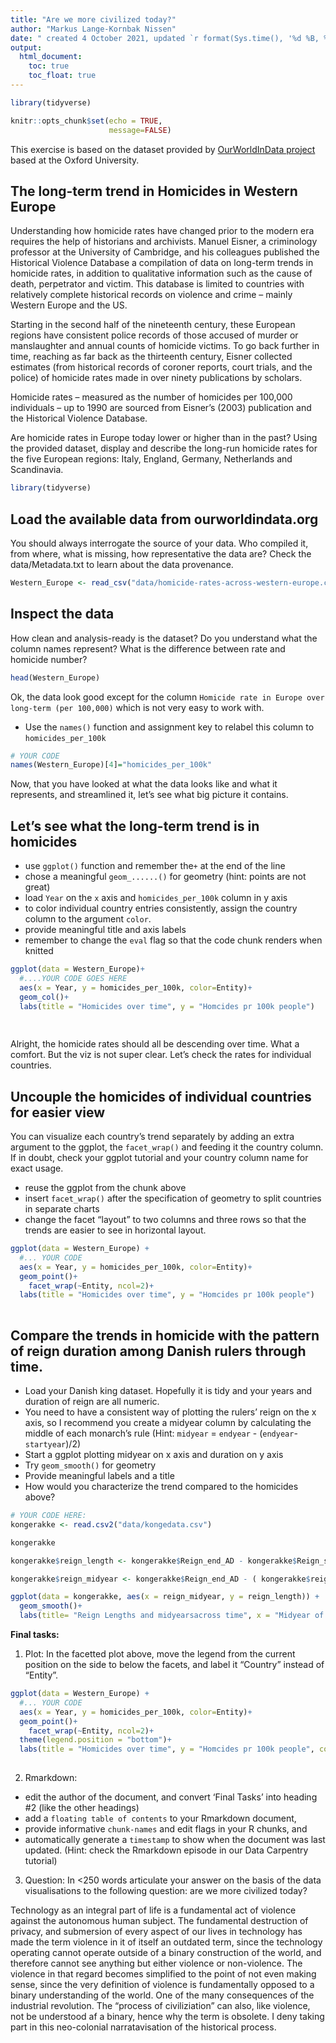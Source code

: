 ```yaml
---
title: "Are we more civilized today?"
author: "Markus Lange-Kornbak Nissen"
date: " created 4 October 2021, updated `r format(Sys.time(), '%d %B, %Y')`"
output: 
  html_document:
    toc: true
    toc_float: true
---
```

```r
library(tidyverse)
```

```r
knitr::opts_chunk$set(echo = TRUE,
                      message=FALSE)
```
This exercise is based on the dataset provided by [OurWorldInData project](https://ourworldindata.org/homicides) based at the Oxford University.

## The long-term trend in Homicides in Western Europe

Understanding how homicide rates have changed prior to the modern era requires the help of historians and archivists. Manuel Eisner, a criminology professor at the University of Cambridge, and his colleagues published the Historical Violence Database \href{https://cjrc.osu.edu/research/interdisciplinary/hvd}: a compilation of data on long-term trends in homicide rates, in addition to qualitative information such as the cause of death, perpetrator and victim. This database is limited to countries with relatively complete historical records on violence and crime – mainly Western Europe and the US.

Starting in the second half of the nineteenth century, these European regions have consistent police records of those accused of murder or manslaughter and annual counts of homicide victims. To go back further in time, reaching as far back as the thirteenth century, Eisner collected estimates (from historical records of coroner reports, court trials, and the police) of homicide rates made in over ninety publications by scholars.

Homicide rates – measured as the number of homicides per 100,000 individuals – up to 1990 are sourced from Eisner’s (2003) publication and the Historical Violence Database. 

Are homicide rates in Europe today lower or higher than in the past? Using the provided dataset, display and describe the long-run homicide rates for the five European regions: Italy, England, Germany, Netherlands and Scandinavia.

```r
library(tidyverse)
```

## Load the available data from ourworldindata.org

You should always interrogate the source of your data. Who compiled it, from where, what is missing, how representative the data are? Check the data/Metadata.txt to learn about the data provenance.

```r
Western_Europe <- read_csv("data/homicide-rates-across-western-europe.csv")
```

## Inspect the data

How clean and analysis-ready is the dataset? Do you understand what the column names represent? What is the difference between rate and homicide number?

```r
head(Western_Europe)
```

Ok, the data look good except for the column `Homicide rate in Europe over long-term (per 100,000)` which is not very easy to work with.

- Use the `names()` function and assignment key to relabel this column to `homicides_per_100k` 

```r
# YOUR CODE
names(Western_Europe)[4]="homicides_per_100k"

```

Now, that you have looked at what the data looks like and what it represents, and streamlined it, let's see what big picture it contains.

## Let's see what the long-term trend is in homicides

- use `ggplot()` function and remember the`+` at the end of the line
- chose a meaningful `geom_......()`  for geometry (hint: points are not great)
- load `Year` on the `x` axis and `homicides_per_100k` column in y axis
- to color individual country entries consistently, assign the country column to the argument `color`.
- provide meaningful title and axis labels
- remember to change the `eval` flag so that the code chunk renders when knitted 

```r
ggplot(data = Western_Europe)+ 
  #....YOUR CODE GOES HERE
  aes(x = Year, y = homicides_per_100k, color=Entity)+
  geom_col()+
  labs(title = "Homicides over time", y = "Homcides pr 100k people")
  
  
```
Alright, the homicide rates should all be descending over time. What a comfort. But the viz is not super clear. Let's check the rates for individual countries.

## Uncouple the homicides of individual countries for easier view

You can visualize each country's trend separately by adding an extra argument to the ggplot, the `facet_wrap()` and feeding it the country column. If in doubt, check your ggplot tutorial and your country column name for exact usage.

- reuse the ggplot from the chunk above
- insert `facet_wrap()` after the specification of geometry to split countries in separate charts
- change the facet "layout" to two columns and three rows so that the trends are easier to see in horizontal layout. 


```r
ggplot(data = Western_Europe) + 
  #... YOUR CODE
  aes(x = Year, y = homicides_per_100k, color=Entity)+
  geom_point()+
    facet_wrap(~Entity, ncol=2)+
  labs(title = "Homicides over time", y = "Homcides pr 100k people")
  
```

## Compare the trends in homicide with the pattern of reign duration among Danish rulers through time.

- Load your Danish king dataset. Hopefully it is tidy and your years and duration of reign are all numeric.
- You need to have a consistent way of plotting the rulers' reign on the x axis, so I recommend you create a midyear column by calculating the middle of each monarch's rule (Hint: `midyear` = `endyear` - (`endyear`-`startyear`)/2)
- Start a ggplot plotting midyear on x axis and duration on y axis
- Try `geom_smooth()` for geometry 
- Provide meaningful labels and a title
- How would you characterize the trend compared to the homicides above?

```r
# YOUR CODE HERE:
kongerakke <- read.csv2("data/kongedata.csv")

kongerakke

kongerakke$reign_length <- kongerakke$Reign_end_AD - kongerakke$Reign_start_AD

kongerakke$reign_midyear <- kongerakke$Reign_end_AD - ( kongerakke$reign_length / 2 )

ggplot(data = kongerakke, aes(x = reign_midyear, y = reign_length)) + 
  geom_smooth()+
  labs(title= "Reign Lengths and midyearsacross time", x = "Midyear of reign", y = "Length of Reign")

```

**Final tasks:**

1) Plot: In the facetted plot above, move the legend from the current position on the side to below the facets, and label it "Country" instead of "Entity".

```r
ggplot(data = Western_Europe) + 
  #... YOUR CODE
  aes(x = Year, y = homicides_per_100k, color=Entity)+
  geom_point()+
    facet_wrap(~Entity, ncol=2)+
  theme(legend.position = "bottom")+
  labs(title = "Homicides over time", y = "Homcides pr 100k people", colour = "Country")
  
```

2) Rmarkdown: 
  - edit the author of the document, and convert 'Final Tasks' into heading #2 (like the other headings) 
  - add a `floating table of contents` to your Rmarkdown document, 
  - provide informative `chunk-names` and edit flags in your R chunks, and
  - automatically generate a `timestamp` to show when the document was last updated. (Hint: check the Rmarkdown episode in our Data Carpentry tutorial)


3) Question: In <250 words articulate your answer on the basis of the data visualisations to the following question: are we more civilized today?

Technology as an integral part of life is a fundamental act of violence against the autonomous human subject. The fundamental destruction of privacy, and submersion of every aspect of our lives in technology has made the term violence in it of itself an outdated term, since the technology operating cannot operate outside of a binary construction of the world, and therefore cannot see anything but either violence or non-violence. The violence in that regard becomes simplified to the point of not even making sense, since the very definition of violence is fundamentally opposed to a binary understanding of the world. One of the many consequences of the industrial revolution. The "process of civiliziation" can also, like violence, not be understood af a binary, hence why the term is obsolete. I deny taking part in this neo-colonial narratavisation of the historical process.
